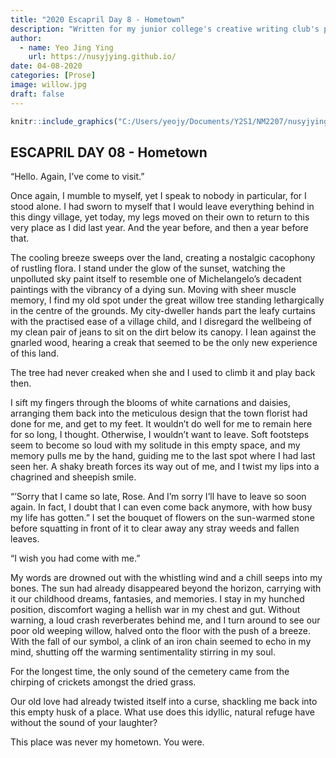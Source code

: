 ---
title: "2020 Escapril Day 8 - Hometown"
description: "Written for my junior college's creative writing club's participation in Escapril 2020."
author:
  - name: Yeo Jing Ying
    url: https://nusyjying.github.io/
date: 04-08-2020
categories: [Prose] 
image: willow.jpg
draft: false 
---

```{r, eval=TRUE,echo=FALSE,out.width="70%"}

knitr::include_graphics("C:/Users/yeojy/Documents/Y2S1/NM2207/nusyjying.github.io/posts/2020-03-25-Escapril08/willow.jpg")

```

## ESCAPRIL DAY 08 - Hometown

"Hello. Again, I've come to visit."

Once again, I mumble to myself, yet I speak to nobody in particular, for I stood alone. I had sworn to myself that I would leave everything behind in this dingy village, yet today, my legs moved on their own to return to this very place as I did last year. And the year before, and then a year before that.

The cooling breeze sweeps over the land, creating a nostalgic cacophony of rustling flora. I stand under the glow of the sunset, watching the unpolluted sky paint itself to resemble one of Michelangelo's decadent paintings with the vibrancy of a dying sun. Moving with sheer muscle memory, I find my old spot under the great willow tree standing lethargically in the centre of the grounds. My city-dweller hands part the leafy curtains with the practised ease of a village child, and I disregard the wellbeing of my clean pair of jeans to sit on the dirt below its canopy. I lean against the gnarled wood, hearing a creak that seemed to be the only new experience of this land.

The tree had never creaked when she and I used to climb it and play back then.

I sift my fingers through the blooms of white carnations and daisies, arranging them back into the meticulous design that the town florist had done for me, and get to my feet. It wouldn't do well for me to remain here for so long, I thought. Otherwise, I wouldn't want to leave. Soft footsteps seem to become so loud with my solitude in this empty space, and my memory pulls me by the hand, guiding me to the last spot where I had last seen her. A shaky breath forces its way out of me, and I twist my lips into a chagrined and sheepish smile.

"'Sorry that I came so late, Rose. And I'm sorry I'll have to leave so soon again. In fact, I doubt that I can even come back anymore, with how busy my life has gotten." I set the bouquet of flowers on the sun-warmed stone before squatting in front of it to clear away any stray weeds and fallen leaves.

"I wish you had come with me."

My words are drowned out with the whistling wind and a chill seeps into my bones. The sun had already disappeared beyond the horizon, carrying with it our childhood dreams, fantasies, and memories. I stay in my hunched position, discomfort waging a hellish war in my chest and gut. Without warning, a loud crash reverberates behind me, and I turn around to see our poor old weeping willow, halved onto the floor with the push of a breeze. With the fall of our symbol, a clink of an iron chain seemed to echo in my mind, shutting off the warming sentimentality stirring in my soul.

For the longest time, the only sound of the cemetery came from the chirping of crickets amongst the dried grass.

Our old love had already twisted itself into a curse, shackling me back into this empty husk of a place. What use does this idyllic, natural refuge have without the sound of your laughter?

This place was never my hometown. You were.
